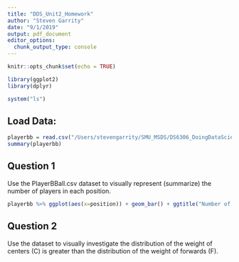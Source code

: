 ```yaml
---
title: "DDS_Unit2_Homework"
author: "Steven Garrity"
date: "9/1/2019"
output: pdf_document
editor_options: 
  chunk_output_type: console
---
```


```r
knitr::opts_chunk$set(echo = TRUE)

library(ggplot2)
library(dplyr)
```

```r
system("ls")
```

## Load Data:
```r
playerbb = read.csv("/Users/stevengarrity/SMU_MSDS/DS6306_DoingDataScience/DDS_Git/Unit 2/PlayersBBall.csv", header = TRUE)
summary(playerbb)
```

## Question 1
Use the PlayerBBall.csv dataset to visually represent (summarize) the number of players in each position.

```r
playerbb %>% ggplot(aes(x=position)) + geom_bar() + ggtitle("Number of Players in Each Position")
```

## Question 2
Use the dataset to visually investigate the distribution of the weight of centers (C) is greater than the distribution of the weight of forwards (F).

```r

```





